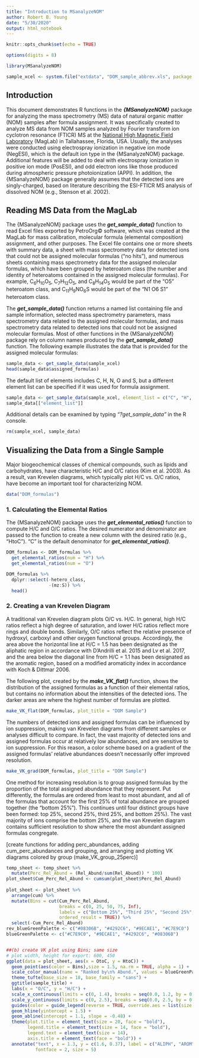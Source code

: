 ```yaml
---
title: "Introduction to MSanalyzeNOM"
author: Robert B. Young
date: "5/30/2020"
output: html_notebook
---
```


```r
knitr::opts_chunk$set(echo = TRUE)
```

```r
options(digits = 8)
```

```r
library(MSanalyzeNOM)
```

```r
sample_xcel <- system.file("extdata", "DOM_sample_abbrev.xls", package = "MSanalyzeNOM", mustWork = TRUE)
```



## Introduction

This document demonstrates R functions in the ***{MSanalyzeNOM}*** package for analyzing the mass spectrometry (MS) data of natural organic matter (NOM) samples after formula assignment. It was specifically created to analyze MS data from NOM samples analyzed by Fourier transform ion cyclotron resonance (FTICR) MS at the [National High Magnetic Field Laboratory](https://nationalmaglab.org/user-facilities/icr) (MagLab) in Tallahassee, Florida, USA. Usually, the analyses were  conducted using electrospray ionization in negative ion mode (NegESI), which is the default ion type in the {MSanalyzeNOM} package. Additional features will be added to deal with electrospray ionization in positive ion mode (PosESI), and odd electron ions like those produced during atmospheric pressure photoionization (APPI). In addition, the {MSanalyzeNOM} package generally assumes that the detected ions are singly-charged, based on literature describing the ESI-FTICR MS analysis of dissolved NOM (e.g., Stenson et al. 2002). 



## Reading MS Data from the MagLab

The {MSanalyzeNOM} package uses the ***get_sample_data()*** function to read Excel files exported by PetroOrg&copy; software, which was created at the MagLab for mass calibration, molecular formula (elemental composition) assignment, and other purposes. The Excel file contains one or more sheets with summary data, a sheet with mass spectrometry data for detected ions that could not be assigned molecular formulas ("no hits"), and numerous sheets containing mass spectrometry data for the assigned molecular formulas, which have been grouped by heteroatom class (the number and identity of heteroatoms contained in the assigned molecular formulas). For example, C<sub>6</sub>H<sub>10</sub>O<sub>5</sub>, C<sub>7</sub>H<sub>12</sub>O<sub>5</sub>, and C<sub>8</sub>H<sub>14</sub>O<sub>5</sub> would be part of the "O5" heteroatom class, and C<sub>11</sub>H<sub>9</sub>NO<sub>6</sub>S would be part of the "N1 O6 S1" heteroatom class.

The ***get_sample_data()*** function returns a named list containing file and sample information, selected mass spectrometry parameters, mass spectrometry data related to the assigned molecular formulas, and mass spectrometry data related to detected ions that could not be assigned molecular formulas. Most of other functions in the {MSanalyzeNOM} package rely on column names produced by the ***get_sample_data()*** function. The following example illustrates the data that is provided for the assigned molecular formulas: 

```r
sample_data <- get_sample_data(sample_xcel)
head(sample_data$assigned_formulas)
```

The default list of elements includes C, H, N, O and S, but a different element list can be specified if it was used for formula assignment. 

```r
sample_data <- get_sample_data(sample_xcel, element_list = c("C", "H", "N", "O"))
sample_data[["element_list"]]
```

Additional details can be examined by typing *"?get_sample_data"* in the R console.

```r
rm(sample_xcel, sample_data)
```



## Visualizing the Data from a Single Sample

Major biogeochemical classes of chemical compounds, such as lipids and carbohydrates, have characteristic H/C and O/C ratios (Kim et al. 2003). As a result, van Krevelen diagrams, which typically plot H/C vs. O/C ratios, have become an important tool for characterizing NOM. 

```r
data("DOM_formulas")
```


### 1. Calculating the Elemental Ratios

The {MSanalyzeNOM} package uses the ***get_elemental_ratios()*** function to compute H/C and O/C ratios. The desired numerator and denominator are passed to the function to create a new column with the desired ratio (e.g., "HtoC"). "C" is the default denominator for ***get_elemental_ratios()***.

```r
DOM_formulas <- DOM_formulas %>%
  get_elemental_ratios(num = "H") %>%
  get_elemental_ratios(num = "O")
```

```r
DOM_formulas %>%
  dplyr::select(-hetero_class, 
                -(mz:S)) %>%
  head()
```



### 2. Creating a van Krevelen Diagram

A traditional van Krevelen diagram plots O/C vs. H/C. In general, high H/C ratios reflect a high degree of saturation, and lower H/C ratios reflect more rings and double bonds. Similarly, O/C ratios reflect the relative presence of hydroxyl, carboxyl and other oxygen functional groups. Accordingly, the area above the horizontal line at H/C = 1.5 has been designated as the aliphatic region in accordance with D'Andrilli et al. 2015 and Lv et al. 2017, and the area below the diagonal line from H/C = 1.1 has been  designated as the aromatic region, based on a modified aromaticity index \geq 0.5 in accordance with Koch & Dittmar 2006.

The following plot, created by the ***make_VK_flat()*** function, shows the distribution of the assigned formulas as a function of their elemental ratios, but contains no information about the intensities of the detected ions. The darker areas are where the highest number of formulas are plotted.

```r
make_VK_flat(DOM_formulas, plot_title = "DOM Sample")
```

The numbers of detected ions and assigned formulas can be influenced by ion suppression, making van Krevelen diagrams from different samples or analyses difficult to compare. In fact, the vast majority of detected ions and assigned formulas occur at relatively low abundances, and are sensitive to ion suppression. For this reason, a color scheme based on a gradient of the assigned formulas' relative abundances doesn't necessarily offer improved resolution.

```r
make_VK_grad(DOM_formulas, plot_title = "DOM Sample")
```

One method for increasing resolution is to group assigned formulas by the proportion of the total assigned abundance that they represent. Put differently, the formulas are ordered from least to most abundant, and all of the formulas that account for the first 25% of total abundance are grouped together (the "bottom 25%"). This continues until four distinct groups have been formed: top 25%, second 25%, third 25%, and bottom 25%). The vast majority of ions comprise the bottom 25%, and the van Krevelen diagram contains sufficient resolution to show where the most abundant assigned formulas congregate.

[create functions for adding perc_abundances, adding cum_perc_abundances and grouping, and arranging and plotting VK diagrams colored by group (make_VK_group_25perc)]

```r
temp_sheet <- temp_sheet %>%
  mutate(Perc_Rel_Abund = (Rel_Abund/sum(Rel_Abund)) * 100)
plot_sheet$Cum_Perc_Rel_Abund <- cumsum(plot_sheet$Perc_Rel_Abund) 
  
plot_sheet <- plot_sheet %>% 
  arrange(cum) %>%
  mutate(Bins = cut(Cum_Perc_Rel_Abund,
                    breaks = c(0, 25, 50, 75, Inf),
                    labels = c("Bottom 25%", "Third 25%", "Second 25%", "Top 25%"),
                    ordered_result = TRUE)) %>%
  select(-Cum_Perc_Rel_Abund)
rev_blueGreenPalette <- c("#08306B", "#4292C6", "#9ECAE1", "#C7E9C0")
blueGreenPalette <- c("#C7E9C0", "#9ECAE1", "#4292C6", "#08306B")


##(b) create VK plot using Bins; same size
# plot width, height for export: 600, 450
ggplot(data = plot_sheet, aes(x = OtoC, y = HtoC)) +
  geom_point(aes(color = Bins),size = 1.5, na.rm = TRUE, alpha = 1) + 
  scale_color_manual(name = "Ranked by\n% Abund.", values = blueGreenPalette) +
  theme_tufte(base_size = 18, base_family = "sans") + 
  ggtitle(sample_title) + 
  labs(x = "O/C", y = "H/C") +
  scale_x_continuous(limits = c(0, 1.4), breaks = seq(0.0, 1.2, by = 0.3)) + 
  scale_y_continuous(limits = c(0, 2.5), breaks = seq(0.0, 2.5, by = 0.5)) +
  guides(color = guide_legend(reverse = TRUE, override.aes = list(size = 4))) +
  geom_hline(yintercept = 1.5) +
  geom_abline(intercept = 1.1, slope = -0.48) +
  theme(plot.title = element_text(size = 20, face = "bold"),
        legend.title = element_text(size = 14, face = "bold"),
        legend.text = element_text(size = 14), 
        axis.title = element_text(face = "bold")) +
  annotate("text", x = 1.3, y = c(1.6, 0.37), label = c("ALIPH", "AROM"), 
           fontface = 2, size = 5)

```

